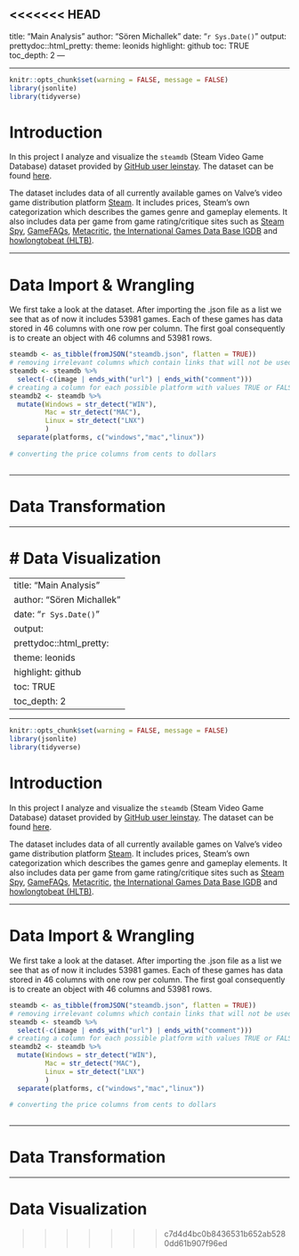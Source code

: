 <<<<<<< HEAD
---
title: "Main Analysis"
author: "Sören Michallek"
date: "`r Sys.Date()`"
output:
  prettydoc::html_pretty:
    theme: leonids
    highlight: github
    toc: TRUE
    toc_depth: 2
---

*************

```r
knitr::opts_chunk$set(warning = FALSE, message = FALSE)
library(jsonlite)
library(tidyverse)
```
# Introduction

In this project I analyze and visualize the `steamdb` (Steam Video Game Database) dataset provided by [GitHub user leinstay](https://github.com/leinstay/).
The dataset can be found [here](https://github.com/leinstay/steamdb).

The dataset includes data of all currently available games on Valve's video game distribution platform [Steam](https://store.steampowered.com/). It includes prices, Steam's own categorization which describes the games genre and gameplay elements. It also includes data per game from game rating/critique sites such as [Steam Spy](https://steamspy.com/), [GameFAQs](https://gamefaqs.gamespot.com/), [Metacritic](https://www.metacritic.com/), [the International Games Data Base IGDB](https://www.igdb.com/) and [howlongtobeat (HLTB)](https://howlongtobeat.com/).

*************
# Data Import & Wrangling

We first take a look at the dataset. After importing the .json file as a list we see that as of now it includes 53981 games. Each of these games has data stored in 46 columns with one row per column.
The first goal consequently is to create an object with 46 columns and 53981 rows.

```r
steamdb <- as_tibble(fromJSON("steamdb.json", flatten = TRUE))
# removing irrelevant columns which contain links that will not be used for this analysis
steamdb <- steamdb %>% 
  select(-c(image | ends_with("url") | ends_with("comment")))
# creating a column for each possible platform with values TRUE or FALSE
steamdb2 <- steamdb %>% 
  mutate(Windows = str_detect("WIN"),
         Mac = str_detect("MAC"),
         Linux = str_detect("LNX")
         )
  separate(platforms, c("windows","mac","linux"))
  
# converting the price columns from cents to dollars
  
```



*************

# Data Transformation


*************

# Data Visualization
=======
---
title: "Main Analysis"
author: "Sören Michallek"
date: "`r Sys.Date()`"
output:
  prettydoc::html_pretty:
    theme: leonids
    highlight: github
    toc: TRUE
    toc_depth: 2
---

*************

```r
knitr::opts_chunk$set(warning = FALSE, message = FALSE)
library(jsonlite)
library(tidyverse)
```
# Introduction

In this project I analyze and visualize the `steamdb` (Steam Video Game Database) dataset provided by [GitHub user leinstay](https://github.com/leinstay/).
The dataset can be found [here](https://github.com/leinstay/steamdb).

The dataset includes data of all currently available games on Valve's video game distribution platform [Steam](https://store.steampowered.com/). It includes prices, Steam's own categorization which describes the games genre and gameplay elements. It also includes data per game from game rating/critique sites such as [Steam Spy](https://steamspy.com/), [GameFAQs](https://gamefaqs.gamespot.com/), [Metacritic](https://www.metacritic.com/), [the International Games Data Base IGDB](https://www.igdb.com/) and [howlongtobeat (HLTB)](https://howlongtobeat.com/).

*************
# Data Import & Wrangling

We first take a look at the dataset. After importing the .json file as a list we see that as of now it includes 53981 games. Each of these games has data stored in 46 columns with one row per column.
The first goal consequently is to create an object with 46 columns and 53981 rows.

```r
steamdb <- as_tibble(fromJSON("steamdb.json", flatten = TRUE))
# removing irrelevant columns which contain links that will not be used for this analysis
steamdb <- steamdb %>% 
  select(-c(image | ends_with("url") | ends_with("comment")))
# creating a column for each possible platform with values TRUE or FALSE
steamdb2 <- steamdb %>% 
  mutate(Windows = str_detect("WIN"),
         Mac = str_detect("MAC"),
         Linux = str_detect("LNX")
         )
  separate(platforms, c("windows","mac","linux"))
  
# converting the price columns from cents to dollars
  
```



*************

# Data Transformation


*************

# Data Visualization
>>>>>>> c7d4d4bc0b8436531b652ab5280dd61b907f96ed
